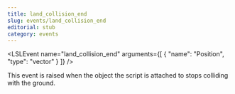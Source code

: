 ```yaml
---
title: land_collision_end
slug: events/land_collision_end
editorial: stub
category: events
---
```


<LSLEvent
	name="land_collision_end"
	arguments={[
	{
		"name": "Position",
		"type": "vector"
	}
]}
/>

This event is raised when the object the script is attached to stops colliding with the ground.
